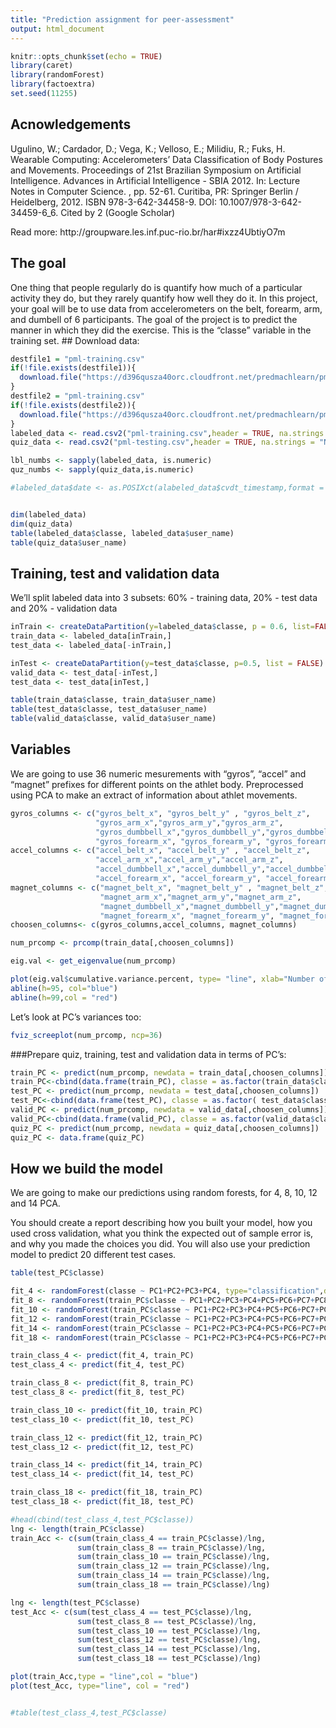 ```yaml
---
title: "Prediction assignment for peer-assessment"
output: html_document
---
```


```r
knitr::opts_chunk$set(echo = TRUE)
library(caret)
library(randomForest)
library(factoextra)
set.seed(11255)
```
## Acnowledgements
Ugulino, W.; Cardador, D.; Vega, K.; Velloso, E.; Milidiu, R.; Fuks, H. Wearable Computing: Accelerometers' Data Classification of Body Postures and Movements. Proceedings of 21st Brazilian Symposium on Artificial Intelligence. Advances in Artificial Intelligence - SBIA 2012. In: Lecture Notes in Computer Science. , pp. 52-61. Curitiba, PR: Springer Berlin / Heidelberg, 2012. ISBN 978-3-642-34458-9. DOI: 10.1007/978-3-642-34459-6_6. 
Cited by 2 (Google Scholar)

Read more: http://groupware.les.inf.puc-rio.br/har#ixzz4UbtiyO7m

## The goal
One thing that people regularly do is quantify how much of a particular activity they do, but they rarely quantify how well they do it. In this project, your goal will be to use data from accelerometers on the belt, forearm, arm, and dumbell of 6 participants.
The goal of the project is to predict the manner in which they did the exercise. This is the "classe" variable in the training set. 
## Download data:
```r
destfile1 = "pml-training.csv"
if(!file.exists(destfile1)){
  download.file("https://d396qusza40orc.cloudfront.net/predmachlearn/pml-training.csv",destfile = destfile1)
}
destfile2 = "pml-training.csv"
if(!file.exists(destfile2)){
  download.file("https://d396qusza40orc.cloudfront.net/predmachlearn/pml-testing.csv",destfile = destfile2)
}
labeled_data <- read.csv2("pml-training.csv",header = TRUE, na.strings = "NA", sep = ",", quote = "\"",dec = ".")
quiz_data <- read.csv2("pml-testing.csv",header = TRUE, na.strings = "NA", sep = ",", quote = "\"",dec = ".")

lbl_numbs <- sapply(labeled_data, is.numeric)
quz_numbs <- sapply(quiz_data,is.numeric)

#labeled_data$date <- as.POSIXct(alabeled_data$cvdt_timestamp,format = "d/m/Y h:m")


dim(labeled_data)
dim(quiz_data)
table(labeled_data$classe, labeled_data$user_name)
table(quiz_data$user_name)
```
## Training, test and validation data
We'll split labeled data into 3 subsets: 60% - training data, 20% - test data and 20% - validation data
```r
inTrain <- createDataPartition(y=labeled_data$classe, p = 0.6, list=FALSE)
train_data <- labeled_data[inTrain,]
test_data <- labeled_data[-inTrain,]

inTest <- createDataPartition(y=test_data$classe, p=0.5, list = FALSE)
valid_data <- test_data[-inTest,]
test_data <- test_data[inTest,]

table(train_data$classe, train_data$user_name)
table(test_data$classe, test_data$user_name)
table(valid_data$classe, valid_data$user_name)

```


## Variables
We are going to use 36 numeric mesurements with "gyros", "accel" and "magnet" prefixes for different points on the athlet body. 
Preprocessed using PCA to make an extract of information about athlet movements. 

```r
gyros_columns <- c("gyros_belt_x", "gyros_belt_y" , "gyros_belt_z", 
                   "gyros_arm_x","gyros_arm_y","gyros_arm_z",
                   "gyros_dumbbell_x","gyros_dumbbell_y","gyros_dumbbell_z",
                   "gyros_forearm_x", "gyros_forearm_y", "gyros_forearm_z")
accel_columns <- c("accel_belt_x", "accel_belt_y" , "accel_belt_z", 
                   "accel_arm_x","accel_arm_y","accel_arm_z",
                   "accel_dumbbell_x","accel_dumbbell_y","accel_dumbbell_z",
                   "accel_forearm_x", "accel_forearm_y", "accel_forearm_z")
magnet_columns <- c("magnet_belt_x", "magnet_belt_y" , "magnet_belt_z",
                    "magnet_arm_x","magnet_arm_y","magnet_arm_z",
                    "magnet_dumbbell_x","magnet_dumbbell_y","magnet_dumbbell_z", 
                    "magnet_forearm_x", "magnet_forearm_y", "magnet_forearm_z")
choosen_columns<- c(gyros_columns,accel_columns, magnet_columns)

num_prcomp <- prcomp(train_data[,choosen_columns])

eig.val <- get_eigenvalue(num_prcomp)

plot(eig.val$cumulative.variance.percent, type= "line", xlab="Number of PC", ylab = "Cumulative variance percent", main = "How many principal components are informaative?")
abline(h=95, col="blue")
abline(h=99,col = "red")
```
Let's look at PC's variances too:

```r
fviz_screeplot(num_prcomp, ncp=36)
```

###Prepare quiz, training, test and validation data in terms of PC's:
```r
train_PC <- predict(num_prcomp, newdata = train_data[,choosen_columns])
train_PC<-cbind(data.frame(train_PC), classe = as.factor(train_data$classe))
test_PC <- predict(num_prcomp, newdata = test_data[,choosen_columns])
test_PC<-cbind(data.frame(test_PC), classe = as.factor( test_data$classe))
valid_PC <- predict(num_prcomp, newdata = valid_data[,choosen_columns])
valid_PC<-cbind(data.frame(valid_PC), classe = as.factor(valid_data$classe))
quiz_PC <- predict(num_prcomp, newdata = quiz_data[,choosen_columns])
quiz_PC <- data.frame(quiz_PC)
```
## How we build the model
We are going to make our predictions using random forests, for 4, 8, 10, 12 and 14 PCA.

You should create a report describing how you built your model, how you used cross validation, what you think the expected out of sample error is, and why you made the choices you did. You will also use your prediction model to predict 20 different test cases.
```r

table(test_PC$classe)

fit_4 <- randomForest(classe ~ PC1+PC2+PC3+PC4, type="classification",data = train_PC)
fit_8 <- randomForest(train_PC$classe ~ PC1+PC2+PC3+PC4+PC5+PC6+PC7+PC8, type="classification",data = train_PC)
fit_10 <- randomForest(train_PC$classe ~ PC1+PC2+PC3+PC4+PC5+PC6+PC7+PC8+PC9+PC10, type="classification",data = train_PC)
fit_12 <- randomForest(train_PC$classe ~ PC1+PC2+PC3+PC4+PC5+PC6+PC7+PC8+PC9+PC10+PC11+PC12, type="classification",data = train_PC)
fit_14 <- randomForest(train_PC$classe ~ PC1+PC2+PC3+PC4+PC5+PC6+PC7+PC8+PC9+PC10+PC11+PC12+PC13+PC14, type="classification",data = train_PC)
fit_18 <- randomForest(train_PC$classe ~ PC1+PC2+PC3+PC4+PC5+PC6+PC7+PC8+PC9+PC10+PC11+PC12+PC13+PC14+PC15+PC16+PC17+PC18, type="classification",data = train_PC)

train_class_4 <- predict(fit_4, train_PC)
test_class_4 <- predict(fit_4, test_PC)

train_class_8 <- predict(fit_8, train_PC)
test_class_8 <- predict(fit_8, test_PC)

train_class_10 <- predict(fit_10, train_PC)
test_class_10 <- predict(fit_10, test_PC)

train_class_12 <- predict(fit_12, train_PC)
test_class_12 <- predict(fit_12, test_PC)

train_class_14 <- predict(fit_14, train_PC)
test_class_14 <- predict(fit_14, test_PC)

train_class_18 <- predict(fit_18, train_PC)
test_class_18 <- predict(fit_18, test_PC)

#head(cbind(test_class_4,test_PC$classe))
lng <- length(train_PC$classe)
train_Acc <- c(sum(train_class_4 == train_PC$classe)/lng,
               sum(train_class_8 == train_PC$classe)/lng,
               sum(train_class_10 == train_PC$classe)/lng,
               sum(train_class_12 == train_PC$classe)/lng,
               sum(train_class_14 == train_PC$classe)/lng,
               sum(train_class_18 == train_PC$classe)/lng)

lng <- length(test_PC$classe)
test_Acc <- c(sum(test_class_4 == test_PC$classe)/lng,
               sum(test_class_8 == test_PC$classe)/lng,
               sum(test_class_10 == test_PC$classe)/lng,
               sum(test_class_12 == test_PC$classe)/lng,
               sum(test_class_14 == test_PC$classe)/lng,
               sum(test_class_18 == test_PC$classe)/lng)

plot(train_Acc,type = "line",col = "blue")
plot(test_Acc, type="line", col = "red")


#table(test_class_4,test_PC$classe)


```






